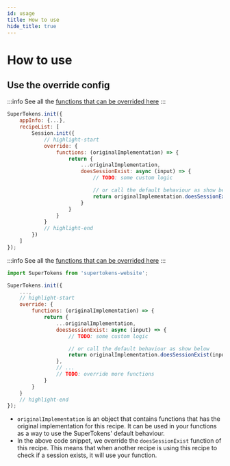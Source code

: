 ```yaml
---
id: usage
title: How to use
hide_title: true
---
```


# How to use

## Use the override config


<FrontendSDKTabs>
<TabItem value="reactjs">

:::info
See all the [functions that can be overrided here](/docs/auth-react/session/override/functions)
:::

```jsx
SuperTokens.init({
    appInfo: {...},
    recipeList: [
        Session.init({
            // highlight-start
            override: {
                functions: (originalImplementation) => {
                    return {
                        ...originalImplementation,
                        doesSessionExist: async (input) => {
                            // TODO: some custom logic

                            // or call the default behaviour as show below
                            return originalImplementation.doesSessionExist(input);
                        }
                    }
                }
            }
            // highlight-end 
        })
    ]
});
```
</TabItem>

<TabItem value="vanillajs">

:::info
See all the [functions that can be overrided here](/docs/website/usage/override/functions)
:::

```jsx
import SuperTokens from 'supertokens-website';

SuperTokens.init({
    ...,
    // highlight-start
    override: {
        functions: (originalImplementation) => {
            return {
                ...originalImplementation,
                doesSessionExist: async (input) => {
                    // TODO: some custom logic

                    // or call the default behaviour as show below
                    return originalImplementation.doesSessionExist(input);
                },
                // ...
                // TODO: override more functions
            }
        }
    }
    // highlight-end
});
```
</TabItem>
</FrontendSDKTabs>

- `originalImplementation` is an object that contains functions that has the original implementation for this recipe. It can be used in your functions as a way to use the SuperTokens' default behaviour.
- In the above code snippet, we override the `doesSessionExist` function of this recipe. This means that when another recipe is using this recipe to check if a session exists, it will use your function.